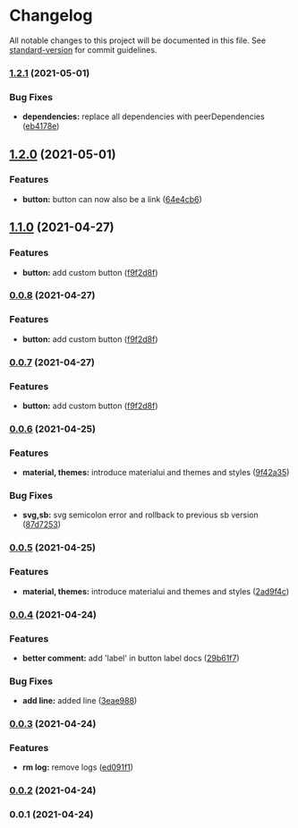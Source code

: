 
<Meta title="Welcome/Changelog" />


# Changelog

All notable changes to this project will be documented in this file. See [standard-version](https://github.com/conventional-changelog/standard-version) for commit guidelines.

### [1.2.1](https://github.com/vighnesh153/react-toolkit/compare/v1.2.0...v1.2.1) (2021-05-01)


### Bug Fixes

* **dependencies:** replace all dependencies with peerDependencies ([eb4178e](https://github.com/vighnesh153/react-toolkit/commit/eb4178ecbd150e6e7434137086caef2da10b1225))

## [1.2.0](https://github.com/vighnesh153/react-toolkit/compare/v1.1.0...v1.2.0) (2021-05-01)


### Features

* **button:** button can now also be a link ([64e4cb6](https://github.com/vighnesh153/react-toolkit/commit/64e4cb690bae61130cc80d0cb9b9476a22791b6a))

## [1.1.0](https://github.com/vighnesh153/react-toolkit/compare/v0.0.6...v1.1.0) (2021-04-27)


### Features

* **button:** add custom button ([f9f2d8f](https://github.com/vighnesh153/react-toolkit/commit/f9f2d8fbe2a8a092419c9f49f0bbdfbf6b6d4cf9))

### [0.0.8](https://github.com/vighnesh153/react-toolkit/compare/v0.0.6...v0.0.8) (2021-04-27)


### Features

* **button:** add custom button ([f9f2d8f](https://github.com/vighnesh153/react-toolkit/commit/f9f2d8fbe2a8a092419c9f49f0bbdfbf6b6d4cf9))

### [0.0.7](https://github.com/vighnesh153/react-toolkit/compare/v0.0.6...v0.0.7) (2021-04-27)


### Features

* **button:** add custom button ([f9f2d8f](https://github.com/vighnesh153/react-toolkit/commit/f9f2d8fbe2a8a092419c9f49f0bbdfbf6b6d4cf9))

### [0.0.6](https://github.com/vighnesh153/react-toolkit/compare/v0.0.4...v0.0.6) (2021-04-25)


### Features

* **material, themes:** introduce materialui and themes and styles ([9f42a35](https://github.com/vighnesh153/react-toolkit/commit/9f42a35765196100f06326c5c83cb1dcee7eccb8))


### Bug Fixes

* **svg,sb:** svg semicolon error and rollback to previous sb version ([87d7253](https://github.com/vighnesh153/react-toolkit/commit/87d7253f20172ac6fdf973aefdfebc53e1d02fa8))

### [0.0.5](https://github.com/vighnesh153/react-toolkit/compare/v0.0.4...v0.0.5) (2021-04-25)


### Features

* **material, themes:** introduce materialui and themes and styles ([2ad9f4c](https://github.com/vighnesh153/react-toolkit/commit/2ad9f4c7b354080be2b34ff99f11d3d284fb5ba6))

### [0.0.4](https://github.com/vighnesh153/react-toolkit/compare/v0.0.3...v0.0.4) (2021-04-24)


### Features

* **better comment:** add 'label' in button label docs ([29b61f7](https://github.com/vighnesh153/react-toolkit/commit/29b61f75985e96494bc021f71ee0f0e363bb9b14))


### Bug Fixes

* **add line:** added line ([3eae988](https://github.com/vighnesh153/react-toolkit/commit/3eae988b62ba576fa35fb5a008c83b7322b34b60))

### [0.0.3](https://github.com/vighnesh153/react-toolkit/compare/v0.0.2...v0.0.3) (2021-04-24)


### Features

* **rm log:** remove logs ([ed091f1](https://github.com/vighnesh153/react-toolkit/commit/ed091f12779d83a100dd26a91408f1dca3071e93))

### [0.0.2](https://github.com/vighnesh153/react-toolkit/compare/v0.0.1...v0.0.2) (2021-04-24)

### 0.0.1 (2021-04-24)
